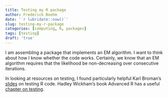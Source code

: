 ```yaml
---
title: Testing my R package
author: Frederick Boehm
date: '`r lubridate::now()`'
slug: testing-my-r-package
categories: [computing, R, packages]
tags: [testing]
draft: 'true'
---
```


I am assembling a package that implements an EM algorithm. I want to think about how I know whether the code works. Certainly, we know that an EM algorithm requires that the likelihood be non-decreasing over consecutive iterations. 

In looking at resources on testing, I found particularly helpful Karl Broman's [slides](http://kbroman.org/Tools4RR/assets/lectures/09_testdebug_withnotes.pdf) on testing R code. Hadley Wickham's book Advanced R has a useful [chapter on testing](http://r-pkgs.had.co.nz/tests.html).

